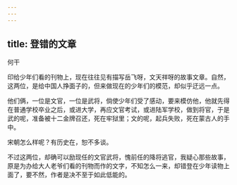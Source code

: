 ```yaml
---
---
---
```

title: 登错的文章
---



何干

印给少年们看的刊物上，现在往往见有描写岳飞呀，文天祥呀的故事文章。自然，这两位，是给中国人挣面子的，但来做现在的少年们的模范，却似乎迂远一点。

他们俩，一位是文官，一位是武将，倘使少年们受了感动，要来模仿他，他就先得在普通学校卒业之后，或进大学，再应文官考试，或进陆军学校，做到将官，于是武的呢，准备被十二金牌召还，死在牢狱里；文的呢，起兵失败，死在蒙古人的手中。

宋朝怎么样呢？有历史在，恕不多谈。

不过这两位，却确可以励现任的文官武将，愧前任的降将逃官，我疑心那些故事，原是为办给大人老爷们看的刊物而作的文字，不知怎么一来，却错登在少年读物上面了，要不然，作者是决不至于如此低能的。
